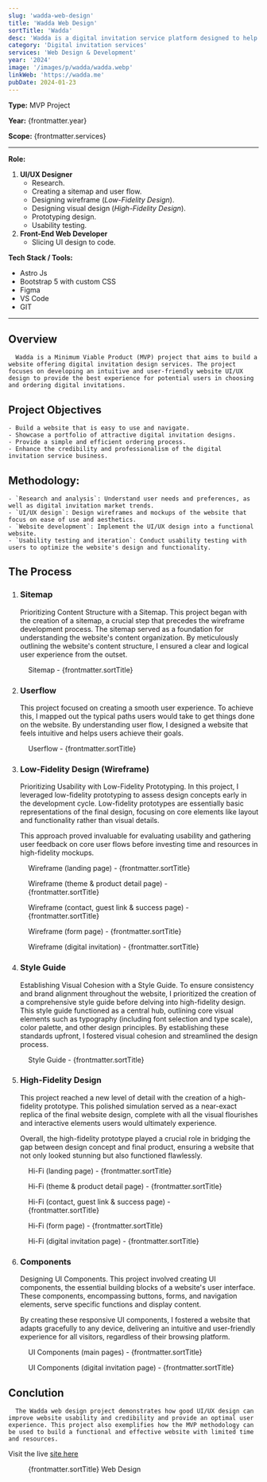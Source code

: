 ```yaml
---
slug: 'wadda-web-design'
title: 'Wadda Web Design'
sortTitle: 'Wadda'
desc: 'Wadda is a digital invitation service platform designed to help brides and grooms create beautiful digital invitations easily and environmentally friendly.'
category: 'Digital invitation services'
services: 'Web Design & Development'
year: '2024'
image: '/images/p/wadda/wadda.webp'
linkWeb: 'https://wadda.me'
pubDate: 2024-01-23
---
```


**Type:** MVP Project

**Year:** {frontmatter.year}

**Scope:** {frontmatter.services}

---

**Role:**

1. **UI/UX Designer**
   - Research.
   - Creating a sitemap and user flow.
   - Designing wireframe (_Low-Fidelity Design_).
   - Designing visual design (_High-Fidelity Design_).
   - Prototyping design.
   - Usability testing.
2. **Front-End Web Developer**
   - Slicing UI design to code.

**Tech Stack / Tools:**

- Astro Js
- Bootstrap 5 with custom CSS
- Figma
- VS Code
- GIT

---


## Overview
      Wadda is a Minimum Viable Product (MVP) project that aims to build a website offering digital invitation design services. The project focuses on developing an intuitive and user-friendly website UI/UX design to provide the best experience for potential users in choosing and ordering digital invitations.

## Project Objectives
    - Build a website that is easy to use and navigate.
    - Showcase a portfolio of attractive digital invitation designs.
    - Provide a simple and efficient ordering process.
    - Enhance the credibility and professionalism of the digital invitation service business.

## Methodology:
    - `Research and analysis`: Understand user needs and preferences, as well as digital invitation market trends.
    - `UI/UX design`: Design wireframes and mockups of the website that focus on ease of use and aesthetics.
    - `Website development`: Implement the UI/UX design into a functional website.
    - `Usability testing and iteration`: Conduct usability testing with users to optimize the website's design and functionality.

## The Process

1. ### Sitemap
      Prioritizing Content Structure with a Sitemap. This project began with the creation of a sitemap, a crucial step that precedes the wireframe development process.  The sitemap served as a foundation for understanding the website's content organization.  By meticulously outlining the website's content structure, I ensured a clear and logical user experience from the outset.

<figure>
<Picture src={sitemap} alt='sitemap' formats={['avif', 'webp']} />
<figcaption class='text-center'>Sitemap - {frontmatter.sortTitle}</figcaption>
</figure>

2. ### Userflow
      This project focused on creating a smooth user experience. To achieve this, I mapped out the typical paths users would take to get things done on the website. By understanding user flow, I designed a website that feels intuitive and helps users achieve their goals.
	
<figure>
<Picture src={userflow} alt='userflow' formats={['avif', 'webp']} />
<figcaption class='text-center'>Userflow - {frontmatter.sortTitle}</figcaption>
</figure>


3. ### Low-Fidelity Design (Wireframe)
      Prioritizing Usability with Low-Fidelity Prototyping. In this project, I leveraged low-fidelity prototyping to assess design concepts early in the development cycle. Low-fidelity prototypes are essentially basic representations of the final design, focusing on core elements like layout and functionality rather than visual details. 
      
      This approach proved invaluable for evaluating usability and gathering user feedback on core user flows before investing time and resources in high-fidelity mockups.
	
<figure>
<Picture src={wOne} alt='wireframe' formats={['avif', 'webp']} />
<figcaption class='text-center'>Wireframe (landing page) - {frontmatter.sortTitle}</figcaption>
</figure>

<figure>
<Picture src={wTwo} alt='wireframe' formats={['avif', 'webp']} />
<figcaption class='text-center'>Wireframe (theme & product detail page) - {frontmatter.sortTitle}</figcaption>
</figure>

<figure>
<Picture src={wThree} alt='wireframe' formats={['avif', 'webp']} />
<figcaption class='text-center'>Wireframe (contact, guest link & success page) - {frontmatter.sortTitle}</figcaption>
</figure>

<figure>
<Picture src={wFour} alt='wireframe' formats={['avif', 'webp']} />
<figcaption class='text-center'>Wireframe (form page) - {frontmatter.sortTitle}</figcaption>
</figure>

<figure>
<Picture src={wFive} alt='wireframe' formats={['avif', 'webp']} />
<figcaption class='text-center'>Wireframe (digital invitation) - {frontmatter.sortTitle}</figcaption>
</figure>

4. ### Style Guide
      Establishing Visual Cohesion with a Style Guide. To ensure consistency and brand alignment throughout the website, I prioritized the creation of a comprehensive style guide before delving into high-fidelity design.  This style guide functioned as a central hub, outlining core visual elements such as typography (including font selection and type scale), color palette, and other design principles. By establishing these standards upfront, I fostered visual cohesion and streamlined the design process.

<figure>
<Picture src={style} alt='style guide' formats={['avif', 'webp']} />
<figcaption class='text-center'>Style Guide - {frontmatter.sortTitle}</figcaption>
</figure>

5. ### High-Fidelity Design
      This project reached a new level of detail with the creation of a high-fidelity prototype.  This polished simulation served as a near-exact replica of the final website design, complete with all the visual flourishes and interactive elements users would ultimately experience. 
      
      Overall, the high-fidelity prototype played a crucial role in bridging the gap between design concept and final product, ensuring a website that not only looked stunning but also functioned flawlessly.
	
<figure>
<Picture
  src={hifiOne}
  alt='high fidelity design'
  formats={['avif', 'webp']}
/>
<figcaption class='text-center'>Hi-Fi (landing page) - {frontmatter.sortTitle}</figcaption>
</figure>

<figure>
<Picture
  src={hifiTwo}
  alt='high fidelity design'
  formats={['avif', 'webp']}
/>
<figcaption class='text-center'>Hi-Fi (theme & product detail page) - {frontmatter.sortTitle}</figcaption>
</figure>

<figure>
<Picture
  src={hifiThree}
  alt='high fidelity design'
  formats={['avif', 'webp']}
/>
<figcaption class='text-center'>Hi-Fi (contact, guest link & success page) - {frontmatter.sortTitle}</figcaption>
</figure>

<figure>
<Picture
  src={hifiFour}
  alt='high fidelity design'
  formats={['avif', 'webp']}
/>
<figcaption class='text-center'>Hi-Fi (form page) - {frontmatter.sortTitle}</figcaption>
</figure>

<figure>
<Picture
  src={hifiFive}
  alt='high fidelity design'
  formats={['avif', 'webp']}
/>
<figcaption class='text-center'>Hi-Fi (digital invitation page) - {frontmatter.sortTitle}</figcaption>
</figure>

6. ### Components
      Designing UI Components. This project involved creating UI components, the essential building blocks of a website's user interface. These components, encompassing buttons, forms, and navigation elements, serve specific functions and display content. 
      
      By creating these responsive UI components, I fostered a website that adapts gracefully to any device, delivering an intuitive and user-friendly experience for all visitors, regardless of their browsing platform. 

<figure>
<Picture
  src={cOne}
  alt='ui components'
  formats={['avif', 'webp']}
/>
<figcaption class='text-center'>UI Components (main pages) - {frontmatter.sortTitle}</figcaption>
</figure>

<figure>
<Picture
  src={cTwo}
  alt='ui components'
  formats={['avif', 'webp']}
/>
<figcaption class='text-center'>UI Components (digital invitation page) - {frontmatter.sortTitle}</figcaption>
</figure>

## Conclution
      The Wadda web design project demonstrates how good UI/UX design can improve website usability and credibility and provide an optimal user experience. This project also exemplifies how the MVP methodology can be used to build a functional and effective website with limited time and resources.

Visit the live <a href='https://wadda.me' target='_blank'>site here</a>

<figure>
<Picture
  src={hifiOne}
  alt='high fidelity design'
  formats={['avif', 'webp']}
/>
<figcaption class='text-center'>{frontmatter.sortTitle} Web Design</figcaption>
</figure>
